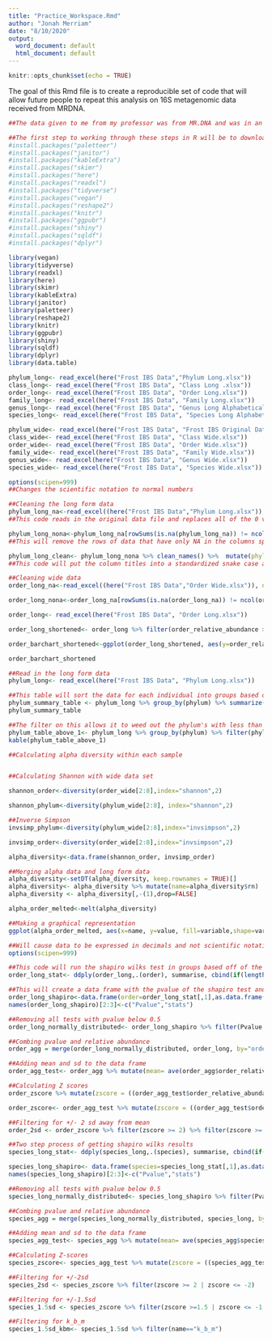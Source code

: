 ```yaml
---
title: "Practice_Workspace.Rmd"
author: "Jonah Merriam"
date: "8/10/2020"
output:
  word_document: default
  html_document: default
---
```


```r
knitr::opts_chunk$set(echo = TRUE)
```

The goal of this Rmd file is to create a reproducible set of code that will allow future people to repeat this analysis on 16S metagenomic data received from MRDNA. 

```r
##The data given to me from my professor was from MR.DNA and was in an excel sheet. This excel sheet had different pages for the levels of phylum down to species. The one change I made to the excel sheet before reading it into R was to delete the empty columns in between the samples and in between the first sample and the label. This can be done in R but it took less than a minute in excel so I did it that way.
```


```r
##The first step to working through these steps in R will be to download these packages and make sure they are ready to use
#install.packages("paletteer")
#install.packages("janitor")
#install.packages("kableExtra")
#install.packages("skimr")
#install.packages("here")
#install.packages("readxl")
#install.packages("tidyverse")
#install.packages("vegan")
#install.packages("reshape2")
#install.packages("knitr")
#install.packages("ggpubr")
#install.packages("shiny")
#install.packages("sqldf")
#install.packages("dplyr")
```

``` r
library(vegan)
library(tidyverse)
library(readxl)
library(here)
library(skimr) 
library(kableExtra)
library(janitor)
library(paletteer)
library(reshape2)
library(knitr)
library(ggpubr)
library(shiny)
library(sqldf)
library(dplyr)
library(data.table)
```

```r
phylum_long<- read_excel(here("Frost IBS Data","Phylum Long.xlsx"))
class_long<- read_excel(here("Frost IBS Data", "Class Long .xlsx"))
order_long<- read_excel(here("Frost IBS Data", "Order Long.xlsx"))
family_long<- read_excel(here("Frost IBS Data", "Family Long.xlsx"))
genus_long<- read_excel(here("Frost IBS Data", "Genus Long Alphabetical .xlsx"))
species_long<- read_excel(here("Frost IBS Data", "Species Long Alphabetical.xlsx"))

phylum_wide<- read_excel(here("Frost IBS Data", "Frost IBS Original Data.xlsx"))
class_wide<- read_excel(here("Frost IBS Data", "Class Wide.xlsx"))
order_wide<- read_excel(here("Frost IBS Data", "Order Wide.xlsx"))
family_wide<- read_excel(here("Frost IBS Data", "Family Wide.xlsx"))
genus_wide<- read_excel(here("Frost IBS Data", "Genus Wide.xlsx"))
species_wide<- read_excel(here("Frost IBS Data", "Species Wide.xlsx"))
```

```r
options(scipen=999)
##Changes the scientific notation to normal numbers

##Cleaning the long form data
phylum_long_na<-read_excel((here("Frost IBS Data","Phylum Long.xlsx")), na="0")
##This code reads in the original data file and replaces all of the 0 values with NA which allows for easier cleaning

phylum_long_nona<-phylum_long_na[rowSums(is.na(phylum_long_na)) != ncol(phylum_long_na[3:3]), ]
##This will remove the rows of data that have only NA in the columns specified, in this case [3:3]

phylum_long_clean<- phylum_long_nona %>% clean_names() %>%  mutate(phylum = str_to_lower(phylum))
##This code will put the column titles into a standardized snake case and will change selected character columns to all lowercase so the data is easier to handle. 

##Cleaning wide data
order_long_na<-read_excel((here("Frost IBS Data","Order Wide.xlsx")), na="0")

order_long_nona<-order_long_na[rowSums(is.na(order_long_na)) != ncol(order_long_na[2:8]), ]

```

```r
order_long<- read_excel(here("Frost IBS Data", "Order Long.xlsx"))

order_long_shortened<- order_long %>% filter(order_relative_abundance >= 0.5)

order_barchart_shortened<-ggplot(order_long_shortened, aes(y=order_relative_abundance,fill=order,x=name))+ geom_bar(stat='identity',color="black",aes(fill=order))+ scale_color_paletteer_d("awtools::bpalette")+ labs(title="", x="",y="Order Relative abundance above 0.5%")+theme_bw() + theme(legend.position="right",axis.text.x = element_text(angle=45, hjust=1,vjust=1,color="black"))

order_barchart_shortened
```

```r
##Read in the long form data
phylum_long<- read_excel(here("Frost IBS Data", "Phylum Long.xlsx"))

##This table will sort the data for each individual into groups based on the phylum. It includes the mean, median, and standard deviation of each of the individuals relative abundances across each phylum.
phylum_summary_table <- phylum_long %>% group_by(phylum) %>% summarize(mean_abundance = mean(phylum_relative_abundance), median_abundance = median(phylum_relative_abundance), sd_relative_abundance = sd(phylum_relative_abundance))
phylum_summary_table

##The filter on this allows it to weed out the phylum's with less than 1% relative abundance which gives a better idea of the most prevalent phylum's 
phylum_table_above_1<- phylum_long %>% group_by(phylum) %>% filter(phylum_relative_abundance >= 1) %>% summarize(name = n(),mean_abundance = mean(phylum_relative_abundance), median_abundance = median(phylum_relative_abundance), sd_relative_abundance = sd(phylum_relative_abundance), shannon = (shannon_phylum))
kable(phylum_table_above_1)

```

```r
##Calculating alpha diversity within each sample 


##Calculating Shannon with wide data set 

shannon_order<-diversity(order_wide[2:8],index="shannon",2)

shannon_phylum<-diversity(phylum_wide[2:8], index="shannon",2)

##Inverse Simpson
invsimp_phylum<-diversity(phylum_wide[2:8],index="invsimpson",2)

invsimp_order<-diversity(order_wide[2:8],index="invsimpson",2)

alpha_diversity<-data.frame(shannon_order, invsimp_order)

##Merging alpha data and long form data
alpha_diversity<-setDT(alpha_diversity, keep.rownames = TRUE)[]
alpha_diversity<- alpha_diversity %>% mutate(name=alpha_diversity$rn)
alpha_diversity <- alpha_diversity[,-(1),drop=FALSE]

alpha_order_melted<-melt(alpha_diversity)

##Making a graphical representation
ggplot(alpha_order_melted, aes(x=name, y=value, fill=variable,shape=variable))+geom_point(size=4,aes(color=variable))+facet_grid(variable~.,scales="free")+theme_bw()+theme(axis.text.x = element_text(angle = 90,hjust=1,vjust=0.5,size=8),axis.text.y=element_text(size=12),legend.position = "top")
```

```r
##Will cause data to be expressed in decimals and not scientific notation 
options(scipen=999)

##This code will run the shapiro wilks test in groups based off of the taxonomic level. This allows the same level to be gathered across samples so that they can be tested for normality. Each order will receive a P value based on if it 
order_long_stat<- ddply(order_long,.(order), summarise, cbind(if(length(unique(order_relative_abundance))==1) NA else shapiro.test(order_relative_abundance)$p.value, if(length(unique(order_relative_abundance))==1) NA else shapiro.test(order_relative_abundance)$statistic))

##This will create a data frame with the pvalue of the shapiro test and the W-statistic. The pvalue will be the used to tell if the specific order is distributed normally by accepting sets as normally distributed if they are over the value of p>0.05
order_long_shapiro<-data.frame(order=order_long_stat[,1],as.data.frame(order_long_stat[,2]),stringsAsFactors=FALSE)
names(order_long_shapiro)[2:3]<-c("Pvalue","stats")

##Removing all tests with pvalue below 0.5
order_long_normally_distributed<- order_long_shapiro %>% filter(Pvalue >= 0.05)

##Combing pvalue and relative abundance  
order_agg = merge(order_long_normally_distributed, order_long, by="order")
```

```r
##Adding mean and sd to the data frame
order_agg_test<- order_agg %>% mutate(mean= ave(order_agg$order_relative_abundance, order_agg$order)) %>% mutate(sd=(ave(order_agg$order_relative_abundance, order_agg$order, FUN=sd)))

##Calculating Z scores
order_zscore %>% mutate(zscore = ((order_agg_test$order_relative_abundance - order_agg_test$mean)/sd))

order_zscore<- order_agg_test %>% mutate(zscore = ((order_agg_test$order_relative_abundance - order_agg_test$mean)/sd))

##Filtering for +/- 2 sd away from mean 
order_2sd <- order_zscore %>% filter(zscore >= 2) %>% filter(zscore >= -2)
```

```r
##Two step process of getting shapiro wilks results
species_long_stat<- ddply(species_long,.(species), summarise, cbind(if(length(unique(species_relative_abundance))==1) NA else shapiro.test(species_relative_abundance)$p.value, if(length(unique(species_relative_abundance))==1) NA else shapiro.test(species_relative_abundance)$statistic))

species_long_shapiro<- data.frame(species=species_long_stat[,1],as.data.frame(species_long_stat[,2]),stringsAsFactors=FALSE)
names(species_long_shapiro)[2:3]<-c("Pvalue","stats")

##Removing all tests with pvalue below 0.5
species_long_normally_distributed<- species_long_shapiro %>% filter(Pvalue >= 0.05)

##Combing pvalue and relative abundance  
species_agg = merge(species_long_normally_distributed, species_long, by="species")

##Adding mean and sd to the data frame
species_agg_test<- species_agg %>% mutate(mean= ave(species_agg$species_relative_abundance, species_agg$species)) %>% mutate(sd=(ave(species_agg$species_relative_abundance, species_agg$species, FUN=sd)))

##Calculating Z-scores
species_zscore<- species_agg_test %>% mutate(zscore = ((species_agg_test$species_relative_abundance - species_agg_test$mean)/sd))

##Filtering for +/-2sd
species_2sd <- species_zscore %>% filter(zscore >= 2 | zscore <= -2)

##Filtering for +/-1.5sd
species_1.5sd <- species_zscore %>% filter(zscore >=1.5 | zscore <= -1.5)

##Filtering for k_b_m
species_1.5sd_kbm<- species_1.5sd %>% filter(name=="k_b_m")
```

